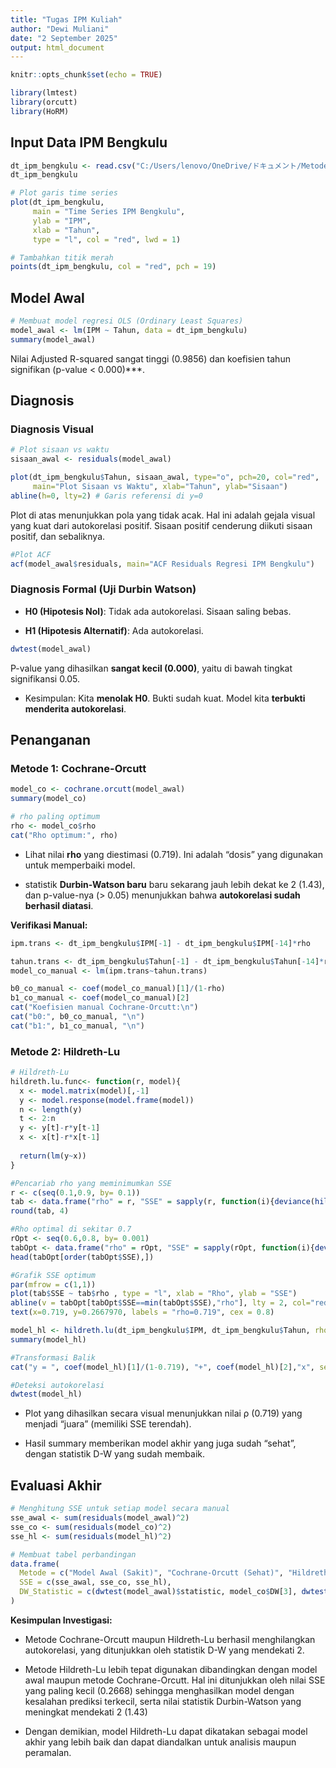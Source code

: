 ```yaml
---
title: "Tugas IPM Kuliah" 
author: "Dewi Muliani" 
date: "2 September 2025" 
output: html_document
---
```


```r
knitr::opts_chunk$set(echo = TRUE)
```

```r
library(lmtest) 
library(orcutt) 
library(HoRM)   
```

## Input Data IPM Bengkulu

```r
dt_ipm_bengkulu <- read.csv("C:/Users/lenovo/OneDrive/ドキュメント/Metode Peramalan Deret Waktu (MPDW)/data ipm/mpdw5 - Sheet1.csv")
dt_ipm_bengkulu

# Plot garis time series
plot(dt_ipm_bengkulu, 
     main = "Time Series IPM Bengkulu", 
     ylab = "IPM", 
     xlab = "Tahun", 
     type = "l", col = "red", lwd = 1)

# Tambahkan titik merah
points(dt_ipm_bengkulu, col = "red", pch = 19)
```

## Model Awal

```r
# Membuat model regresi OLS (Ordinary Least Squares)
model_awal <- lm(IPM ~ Tahun, data = dt_ipm_bengkulu)
summary(model_awal)
```

Nilai Adjusted R-squared sangat tinggi (0.9856) dan koefisien tahun signifikan (p-value \< 0.000)\*\*\*.

## Diagnosis

### Diagnosis Visual

```r
# Plot sisaan vs waktu
sisaan_awal <- residuals(model_awal)

plot(dt_ipm_bengkulu$Tahun, sisaan_awal, type="o", pch=20, col="red",
     main="Plot Sisaan vs Waktu", xlab="Tahun", ylab="Sisaan")
abline(h=0, lty=2) # Garis referensi di y=0
```

Plot di atas menunjukkan pola yang tidak acak. Hal ini adalah gejala visual yang kuat dari autokorelasi positif. Sisaan positif cenderung diikuti sisaan positif, dan sebaliknya.

```r
#Plot ACF
acf(model_awal$residuals, main="ACF Residuals Regresi IPM Bengkulu")
```

### Diagnosis Formal (Uji Durbin Watson)

-   **H0 (Hipotesis Nol)**: Tidak ada autokorelasi. Sisaan saling bebas.

-   **H1 (Hipotesis Alternatif)**: Ada autokorelasi.

```r
dwtest(model_awal)
```

P-value yang dihasilkan **sangat kecil (0.000)**, yaitu di bawah tingkat signifikansi 0.05.

-   Kesimpulan: Kita **menolak H0**. Bukti sudah kuat. Model kita **terbukti menderita autokorelasi**.

## Penanganan

### Metode 1: Cochrane-Orcutt

```r
model_co <- cochrane.orcutt(model_awal)
summary(model_co)

# rho paling optimum
rho <- model_co$rho
cat("Rho optimum:", rho)
```

-   Lihat nilai **rho** yang diestimasi (0.719). Ini adalah "dosis" yang digunakan untuk memperbaiki model.

-   statistik **Durbin-Watson baru** baru sekarang jauh lebih dekat ke 2 (1.43), dan p-value-nya (\> 0.05) menunjukkan bahwa **autokorelasi sudah berhasil diatasi**.

**Verifikasi Manual:**

```r
ipm.trans <- dt_ipm_bengkulu$IPM[-1] - dt_ipm_bengkulu$IPM[-14]*rho

tahun.trans <- dt_ipm_bengkulu$Tahun[-1] - dt_ipm_bengkulu$Tahun[-14]*rho
model_co_manual <- lm(ipm.trans~tahun.trans)

b0_co_manual <- coef(model_co_manual)[1]/(1-rho)
b1_co_manual <- coef(model_co_manual)[2]
cat("Koefisien manual Cochrane-Orcutt:\n")
cat("b0:", b0_co_manual, "\n")
cat("b1:", b1_co_manual, "\n")
```

### Metode 2: Hildreth-Lu

```r
# Hildreth-Lu
hildreth.lu.func<- function(r, model){
  x <- model.matrix(model)[,-1]
  y <- model.response(model.frame(model))
  n <- length(y)
  t <- 2:n
  y <- y[t]-r*y[t-1]
  x <- x[t]-r*x[t-1]
  
  return(lm(y~x))
}

#Pencariab rho yang meminimumkan SSE
r <- c(seq(0.1,0.9, by= 0.1))
tab <- data.frame("rho" = r, "SSE" = sapply(r, function(i){deviance(hildreth.lu.func(i, model_awal))}))
round(tab, 4)
```

```r
#Rho optimal di sekitar 0.7
rOpt <- seq(0.6,0.8, by= 0.001)
tabOpt <- data.frame("rho" = rOpt, "SSE" = sapply(rOpt, function(i){deviance(hildreth.lu.func(i, model_awal))}))
head(tabOpt[order(tabOpt$SSE),])
```

```r
#Grafik SSE optimum
par(mfrow = c(1,1))
plot(tab$SSE ~ tab$rho , type = "l", xlab = "Rho", ylab = "SSE")
abline(v = tabOpt[tabOpt$SSE==min(tabOpt$SSE),"rho"], lty = 2, col="red",lwd=2)
text(x=0.719, y=0.2667970, labels = "rho=0.719", cex = 0.8)
```

```r
model_hl <- hildreth.lu(dt_ipm_bengkulu$IPM, dt_ipm_bengkulu$Tahun, rho = 0.719)
summary(model_hl)
```

```r
#Transformasi Balik
cat("y = ", coef(model_hl)[1]/(1-0.719), "+", coef(model_hl)[2],"x", sep = "")
```

```r
#Deteksi autokorelasi
dwtest(model_hl)
```

-   Plot yang dihasilkan secara visual menunjukkan nilai ρ (0.719) yang menjadi "juara" (memiliki SSE terendah).

-   Hasil summary memberikan model akhir yang juga sudah "sehat", dengan statistik D-W yang sudah membaik.

## Evaluasi Akhir

```r
# Menghitung SSE untuk setiap model secara manual
sse_awal <- sum(residuals(model_awal)^2)
sse_co <- sum(residuals(model_co)^2)
sse_hl <- sum(residuals(model_hl)^2)

# Membuat tabel perbandingan
data.frame(
  Metode = c("Model Awal (Sakit)", "Cochrane-Orcutt (Sehat)", "Hildreth-Lu (Sehat)"),
  SSE = c(sse_awal, sse_co, sse_hl),
  DW_Statistic = c(dwtest(model_awal)$statistic, model_co$DW[3], dwtest(model_hl)$statistic)
)

```

**Kesimpulan Investigasi:**

-   Metode Cochrane-Orcutt maupun Hildreth-Lu berhasil menghilangkan autokorelasi, yang ditunjukkan oleh statistik D-W yang mendekati 2.

-   Metode Hildreth-Lu lebih tepat digunakan dibandingkan dengan model awal maupun metode Cochrane-Orcutt. Hal ini ditunjukkan oleh nilai SSE yang paling kecil (0.2668) sehingga menghasilkan model dengan kesalahan prediksi terkecil, serta nilai statistik Durbin-Watson yang meningkat mendekati 2 (1.43)

-   Dengan demikian, model Hildreth-Lu dapat dikatakan sebagai model akhir yang lebih baik dan dapat diandalkan untuk analisis maupun peramalan.
